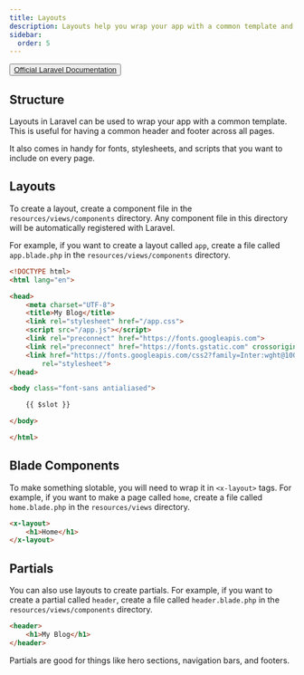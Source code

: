 ---
title: Layouts
description: Layouts help you wrap your app with a common template and slot in content.
sidebar:
  order: 5
---
<button> [Official Laravel Documentation](https://laravel.com/docs/10.x/blade#building-layouts) </button>

## Structure
Layouts in Laravel can be used to wrap your app with a common template. This is useful for having a common header and footer across all pages.

It also comes in handy for fonts, stylesheets, and scripts that you want to include on every page.

## Layouts
To create a layout, create a component file in the `resources/views/components` directory. Any component file in this directory will be automatically registered with Laravel.

For example, if you want to create a layout called `app`, create a file called `app.blade.php` in the `resources/views/components` directory.
```html
<!DOCTYPE html>
<html lang="en">

<head>
    <meta charset="UTF-8">
    <title>My Blog</title>
    <link rel="stylesheet" href="/app.css">
    <script src="/app.js"></script>
    <link rel="preconnect" href="https://fonts.googleapis.com">
    <link rel="preconnect" href="https://fonts.gstatic.com" crossorigin>
    <link href="https://fonts.googleapis.com/css2?family=Inter:wght@100;200;300;400;500;600;700;800;900&display=swap"
        rel="stylesheet">
</head>

<body class="font-sans antialiased">

    {{ $slot }}

</body>

</html>

```

## Blade Components
To make something slotable, you will need to wrap it in `<x-layout>` tags. For example, if you want to make a page called `home`, create a file called `home.blade.php` in the `resources/views` directory.
```html
<x-layout>
    <h1>Home</h1>
</x-layout>
```

## Partials
You can also use layouts to create partials. For example, if you want to create a partial called `header`, create a file called `header.blade.php` in the `resources/views/components` directory.
```html
<header>
    <h1>My Blog</h1>
</header>
```

Partials are good for things like hero sections, navigation bars, and footers.


